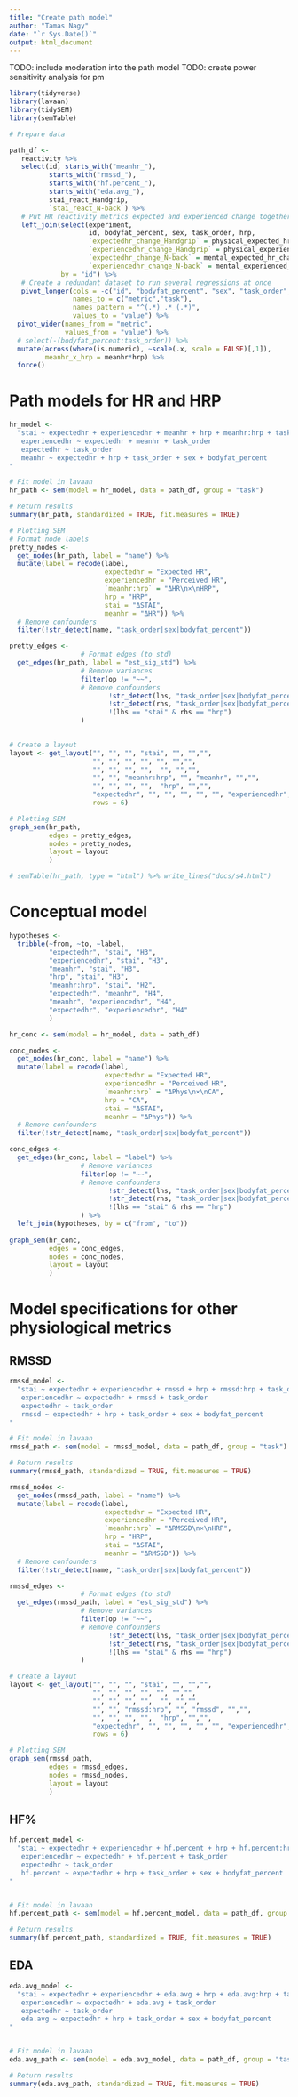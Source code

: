 ```yaml
---
title: "Create path model"
author: "Tamas Nagy"
date: "`r Sys.Date()`"
output: html_document
---
```


TODO: include moderation into the path model
TODO: create power sensitivity analysis for pm

```r
library(tidyverse)
library(lavaan)
library(tidySEM)
library(semTable)
```


```r
# Prepare data

path_df <-
   reactivity %>% 
   select(id, starts_with("meanhr_"),
          starts_with("rmssd_"),
          starts_with("hf.percent_"),
          starts_with("eda.avg_"),
          stai_react_Handgrip,
          `stai_react_N-back`) %>% 
   # Put HR reactivity metrics expected and experienced change together
   left_join(select(experiment, 
                    id, bodyfat_percent, sex, task_order, hrp,
                    `expectedhr_change_Handgrip` = physical_expected_hr_change,
                    `experiencedhr_change_Handgrip` = physical_experienced_hr_change,
                    `expectedhr_change_N-back` = mental_expected_hr_change,
                    `experiencedhr_change_N-back` = mental_experienced_hr_change), 
             by = "id") %>%
   # Create a redundant dataset to run several regressions at once
   pivot_longer(cols = -c("id", "bodyfat_percent", "sex", "task_order", "hrp"),
                names_to = c("metric","task"),
                names_pattern = "^(.*)_.*_(.*)",
                values_to = "value") %>%  
  pivot_wider(names_from = "metric", 
              values_from = "value") %>% 
  # select(-(bodyfat_percent:task_order)) %>% 
  mutate(across(where(is.numeric), ~scale(.x, scale = FALSE)[,1]),
         meanhr_x_hrp = meanhr*hrp) %>%
  force()
```

# Path models for HR and HRP
```r

hr_model <- 
  "stai ~ expectedhr + experiencedhr + meanhr + hrp + meanhr:hrp + task_order
   experiencedhr ~ expectedhr + meanhr + task_order
   expectedhr ~ task_order
   meanhr ~ expectedhr + hrp + task_order + sex + bodyfat_percent
"

# Fit model in lavaan
hr_path <- sem(model = hr_model, data = path_df, group = "task")

# Return results
summary(hr_path, standardized = TRUE, fit.measures = TRUE)

# Plotting SEM
# Format node labels
pretty_nodes <-
  get_nodes(hr_path, label = "name") %>% 
  mutate(label = recode(label,
                        expectedhr = "Expected HR",
                        experiencedhr = "Perceived HR",
                        `meanhr:hrp` = "ΔHR\n×\nHRP",
                        hrp = "HRP",
                        stai = "ΔSTAI",
                        meanhr = "ΔHR")) %>% 
  # Remove confounders
  filter(!str_detect(name, "task_order|sex|bodyfat_percent"))

pretty_edges <- 
                  # Format edges (to std)
  get_edges(hr_path, label = "est_sig_std") %>% 
                  # Remove variances
                  filter(op != "~~",
                  # Remove confounders
                         !str_detect(lhs, "task_order|sex|bodyfat_percent"),
                         !str_detect(rhs, "task_order|sex|bodyfat_percent"),
                         !(lhs == "stai" & rhs == "hrp")
                  )
  

# Create a layout
layout <- get_layout("", "", "", "stai", "", "","", 
                     "", "", "", "", "", "","", 
                     "", "", "", "",  "", "","", 
                     "", "", "meanhr:hrp", "", "meanhr", "","", 
                     "", "", "", "",  "hrp", "","", 
                     "expectedhr", "", "", "", "", "", "experiencedhr",
                     rows = 6)

# Plotting SEM
graph_sem(hr_path, 
          edges = pretty_edges,
          nodes = pretty_nodes,
          layout = layout
          )

# semTable(hr_path, type = "html") %>% write_lines("docs/s4.html")
```

# Conceptual model
```r


hypotheses <-
  tribble(~from, ~to, ~label,
          "expectedhr", "stai", "H3",
          "experiencedhr", "stai", "H3",
          "meanhr", "stai", "H3",
          "hrp", "stai", "H3",
          "meanhr:hrp", "stai", "H2",
          "expectedhr", "meanhr", "H4",
          "meanhr", "experiencedhr", "H4",
          "expectedhr", "experiencedhr", "H4"
          )

hr_conc <- sem(model = hr_model, data = path_df)

conc_nodes <-
  get_nodes(hr_conc, label = "name") %>% 
  mutate(label = recode(label,
                        expectedhr = "Expected HR",
                        experiencedhr = "Perceived HR",
                        `meanhr:hrp` = "ΔPhys\n×\nCA",
                        hrp = "CA",
                        stai = "ΔSTAI",
                        meanhr = "ΔPhys")) %>% 
  # Remove confounders
  filter(!str_detect(name, "task_order|sex|bodyfat_percent"))

conc_edges <- 
  get_edges(hr_conc, label = "label") %>% 
                  # Remove variances
                  filter(op != "~~",
                  # Remove confounders
                         !str_detect(lhs, "task_order|sex|bodyfat_percent"),
                         !str_detect(rhs, "task_order|sex|bodyfat_percent"),
                         !(lhs == "stai" & rhs == "hrp")
                  ) %>% 
  left_join(hypotheses, by = c("from", "to"))
  
graph_sem(hr_conc, 
          edges = conc_edges,
          nodes = conc_nodes,
          layout = layout
          )

```

# Model specifications for other physiological metrics
## RMSSD
```r
rmssd_model <- 
  "stai ~ expectedhr + experiencedhr + rmssd + hrp + rmssd:hrp + task_order
   experiencedhr ~ expectedhr + rmssd + task_order
   expectedhr ~ task_order
   rmssd ~ expectedhr + hrp + task_order + sex + bodyfat_percent
"

# Fit model in lavaan
rmssd_path <- sem(model = rmssd_model, data = path_df, group = "task")

# Return results
summary(rmssd_path, standardized = TRUE, fit.measures = TRUE)

rmssd_nodes <-
  get_nodes(rmssd_path, label = "name") %>% 
  mutate(label = recode(label,
                        expectedhr = "Expected HR",
                        experiencedhr = "Perceived HR",
                        `meanhr:hrp` = "ΔRMSSD\n×\nHRP",
                        hrp = "HRP",
                        stai = "ΔSTAI",
                        meanhr = "ΔRMSSD")) %>% 
  # Remove confounders
  filter(!str_detect(name, "task_order|sex|bodyfat_percent"))

rmssd_edges <- 
                  # Format edges (to std)
  get_edges(rmssd_path, label = "est_sig_std") %>% 
                  # Remove variances
                  filter(op != "~~",
                  # Remove confounders
                         !str_detect(lhs, "task_order|sex|bodyfat_percent"),
                         !str_detect(rhs, "task_order|sex|bodyfat_percent"),
                         !(lhs == "stai" & rhs == "hrp")
                  )

# Create a layout
layout <- get_layout("", "", "", "stai", "", "","", 
                     "", "", "", "", "", "","", 
                     "", "", "", "",  "", "","", 
                     "", "", "rmssd:hrp", "", "rmssd", "","", 
                     "", "", "", "",  "hrp", "","", 
                     "expectedhr", "", "", "", "", "", "experiencedhr",
                     rows = 6)

# Plotting SEM
graph_sem(rmssd_path, 
          edges = rmssd_edges,
          nodes = rmssd_nodes,
          layout = layout
          )
```

## HF%
```r
hf.percent_model <- 
  "stai ~ expectedhr + experiencedhr + hf.percent + hrp + hf.percent:hrp + task_order
   experiencedhr ~ expectedhr + hf.percent + task_order
   expectedhr ~ task_order
   hf.percent ~ expectedhr + hrp + task_order + sex + bodyfat_percent
"


# Fit model in lavaan
hf.percent_path <- sem(model = hf.percent_model, data = path_df, group = "task")

# Return results
summary(hf.percent_path, standardized = TRUE, fit.measures = TRUE)
```

## EDA
```r
eda.avg_model <- 
  "stai ~ expectedhr + experiencedhr + eda.avg + hrp + eda.avg:hrp + task_order
   experiencedhr ~ expectedhr + eda.avg + task_order
   expectedhr ~ task_order
   eda.avg ~ expectedhr + hrp + task_order + sex + bodyfat_percent
"


# Fit model in lavaan
eda.avg_path <- sem(model = eda.avg_model, data = path_df, group = "task")

# Return results
summary(eda.avg_path, standardized = TRUE, fit.measures = TRUE)
```

